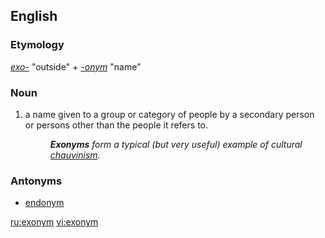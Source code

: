 ==English==
===Etymology===
''[[exo-]]'' "outside" + ''[[-onym]]'' "name"

===Noun===
{{wikipedia}}
{{en-noun}}

# a name given to a group or category of people by a secondary person or persons other than the people it refers to. 
#:'''''Exonyms''' form a typical (but very useful) example of cultural [[chauvinism]].''

===Antonyms===
*[[endonym]]

[[ru:exonym]]
[[vi:exonym]]
